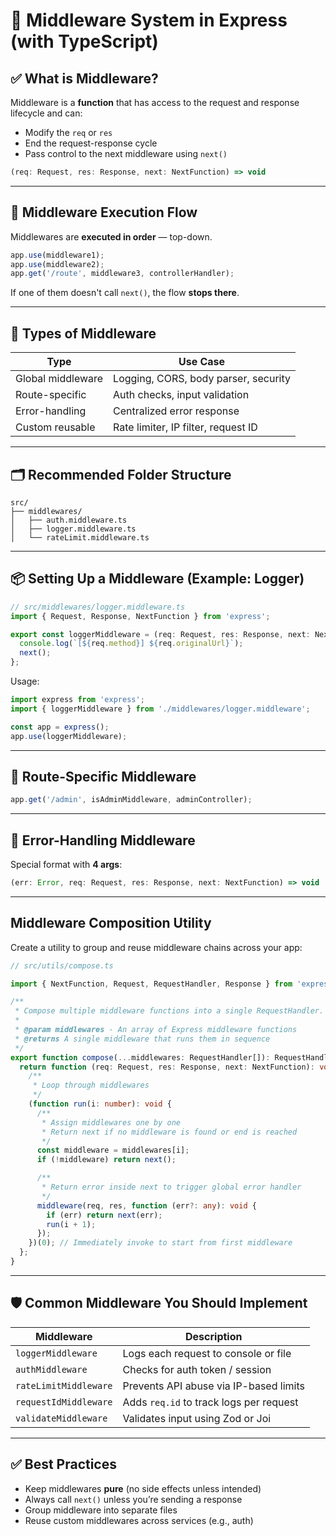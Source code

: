 # 🧱 Middleware System in Express (with TypeScript)

## ✅ What is Middleware?

Middleware is a **function** that has access to the request and response lifecycle and can:

- Modify the `req` or `res`
- End the request-response cycle
- Pass control to the next middleware using `next()`

```ts
(req: Request, res: Response, next: NextFunction) => void
```

---

## 🧭 Middleware Execution Flow

Middlewares are **executed in order** — top-down.

```ts
app.use(middleware1);
app.use(middleware2);
app.get('/route', middleware3, controllerHandler);
```

If one of them doesn't call `next()`, the flow **stops there**.

---

## 🧱 Types of Middleware

| Type              | Use Case                             |
| ----------------- | ------------------------------------ |
| Global middleware | Logging, CORS, body parser, security |
| Route-specific    | Auth checks, input validation        |
| Error-handling    | Centralized error response           |
| Custom reusable   | Rate limiter, IP filter, request ID  |

---

## 🗂️ Recommended Folder Structure

```
src/
├── middlewares/
│   ├── auth.middleware.ts
│   ├── logger.middleware.ts
│   └── rateLimit.middleware.ts
```

---

## 📦 Setting Up a Middleware (Example: Logger)

```ts
// src/middlewares/logger.middleware.ts
import { Request, Response, NextFunction } from 'express';

export const loggerMiddleware = (req: Request, res: Response, next: NextFunction) => {
  console.log(`[${req.method}] ${req.originalUrl}`);
  next();
};
```

Usage:

```ts
import express from 'express';
import { loggerMiddleware } from './middlewares/logger.middleware';

const app = express();
app.use(loggerMiddleware);
```

---

## 🚀 Route-Specific Middleware

```ts
app.get('/admin', isAdminMiddleware, adminController);
```

---

## 🚨 Error-Handling Middleware

Special format with **4 args**:

```ts
(err: Error, req: Request, res: Response, next: NextFunction) => void
```

---

## Middleware Composition Utility

Create a utility to group and reuse middleware chains across your app:

```ts
// src/utils/compose.ts

import { NextFunction, Request, RequestHandler, Response } from 'express';

/**
 * Compose multiple middleware functions into a single RequestHandler.
 *
 * @param middlewares - An array of Express middleware functions
 * @returns A single middleware that runs them in sequence
 */
export function compose(...middlewares: RequestHandler[]): RequestHandler {
  return function (req: Request, res: Response, next: NextFunction): void {
    /**
     * Loop through middlewares
     */
    (function run(i: number): void {
      /**
       * Assign middlewares one by one
       * Return next if no middleware is found or end is reached
       */
      const middleware = middlewares[i];
      if (!middleware) return next();

      /**
       * Return error inside next to trigger global error handler
       */
      middleware(req, res, function (err?: any): void {
        if (err) return next(err);
        run(i + 1);
      });
    })(0); // Immediately invoke to start from first middleware
  };
}
```

---

## 🛡️ Common Middleware You Should Implement

| Middleware            | Description                             |
| --------------------- | --------------------------------------- |
| `loggerMiddleware`    | Logs each request to console or file    |
| `authMiddleware`      | Checks for auth token / session         |
| `rateLimitMiddleware` | Prevents API abuse via IP-based limits  |
| `requestIdMiddleware` | Adds `req.id` to track logs per request |
| `validateMiddleware`  | Validates input using Zod or Joi        |

---

## ✅ Best Practices

- Keep middlewares **pure** (no side effects unless intended)
- Always call `next()` unless you’re sending a response
- Group middleware into separate files
- Reuse custom middlewares across services (e.g., auth)
